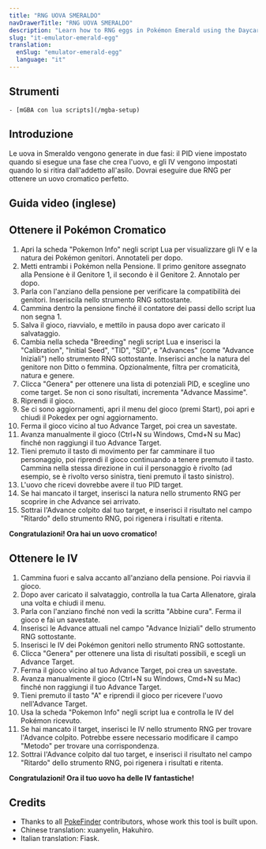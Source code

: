 ```yaml
---
title: "RNG UOVA SMERALDO"
navDrawerTitle: "RNG UOVA SMERALDO"
description: "Learn how to RNG eggs in Pokémon Emerald using the Daycare. Get perfect IVs, natures, and shinies."
slug: "it-emulator-emerald-egg"
translation:
  enSlug: "emulator-emerald-egg"
  language: "it"
---
```


## Strumenti

    - [mGBA con lua scripts](/mgba-setup)

## Introduzione

Le uova in Smeraldo vengono generate in due fasi: il PID viene impostato quando si esegue una fase che crea l'uovo,
e gli IV vengono impostati quando lo si ritira dall'addetto all'asilo. Dovrai eseguire due RNG per ottenere un uovo cromatico perfetto.

## Guida video (inglese)

<YouTubeVideo src="https://www.youtube.com/embed/JtwSZgw6Q4U?si=Fvmg7KLqI9J06wAa" />

## Ottenere il Pokémon Cromatico

1. Apri la scheda "Pokemon Info" negli script Lua per visualizzare gli IV e la natura dei Pokémon genitori. Annotateli per dopo.
2. Metti entrambi i Pokémon nella Pensione. Il primo genitore assegnato alla Pensione è il Genitore 1, il secondo è il Genitore 2. Annotalo per dopo.
3. Parla con l'anziano della pensione per verificare la compatibilità dei genitori. Inseriscila nello strumento RNG sottostante.
4. Cammina dentro la pensione finché il contatore dei passi dello script lua non segna 1.
5. Salva il gioco, riavvialo, e mettilo in pausa dopo aver caricato il salvataggio.
6. Cambia nella scheda "Breeding" negli script Lua e inserisci la "Calibration", "Initial Seed", "TID", "SID", e "Advances" (come "Advance Iniziali")
   nello strumento RNG sottostante. Inserisci anche la natura del genitore non Ditto o femmina. Opzionalmente, filtra per cromaticità, natura e genere.
7. Clicca "Genera" per ottenere una lista di potenziali PID, e scegline uno come target. Se non ci sono risultati, incrementa "Advance Massime".
8. Riprendi il gioco.
9. Se ci sono aggiornamenti, apri il menu del gioco (premi Start), poi apri e chiudi il Pokedex per ogni aggiornamento.
10. Ferma il gioco vicino al tuo Advance Target, poi crea un savestate.
11. Avanza manualmente il gioco (Ctrl+N su Windows, Cmd+N su Mac) finché non raggiungi il tuo Advance Target.
12. Tieni premuto il tasto di movimento per far camminare il tuo personaggio, poi riprendi il gioco continuando a tenere premuto il tasto. Cammina nella stessa direzione in cui il personaggio è rivolto (ad esempio, se è rivolto verso sinistra, tieni premuto il tasto sinistro).
13. L'uovo che ricevi dovrebbe avere il tuo PID target.
14. Se hai mancato il target, inserisci la natura nello strumento RNG per scoprire in che Advance sei arrivato.
15. Sottrai l'Advance colpito dal tuo target, e inserisci il risultato nel campo "Ritardo" dello strumento RNG, poi rigenera i risultati e ritenta.

**Congratulazioni! Ora hai un uovo cromatico!**

<EmeraldHeldEgg lua language="it" />

## Ottenere le IV

1. Cammina fuori e salva accanto all'anziano della pensione. Poi riavvia il gioco.
2. Dopo aver caricato il salvataggio, controlla la tua Carta Allenatore, girala una volta e chiudi il menu.
3. Parla con l'anziano finché non vedi la scritta "Abbine cura". Ferma il gioco e fai un savestate.
4. Inserisci le Advance attuali nel campo "Advance Iniziali" dello strumento RNG sottostante.
5. Inserisci le IV dei Pokémon genitori nello strumento RNG sottostante.
6. Clicca "Genera" per ottenere una lista di risultati possibili, e scegli un Advance Target.
7. Ferma il gioco vicino al tuo Advance Target, poi crea un savestate.
8. Avanza manualmente il gioco (Ctrl+N su Windows, Cmd+N su Mac) finché non raggiungi il tuo Advance Target.
9. Tieni premuto il tasto "A" e riprendi il gioco per ricevere l'uovo nell'Advance Target.
10. Usa la scheda "Pokemon Info" negli script lua e controlla le IV del Pokémon ricevuto.
11. Se hai mancato il target, inserisci le IV nello strumento RNG per trovare l'Advance colpito. Potrebbe essere necessario modificare il campo "Metodo" per trovare una corrispondenza.
12. Sottrai l'Advance colpito dal tuo target, e inserisci il risultato nel campo "Ritardo" dello strumento RNG, poi rigenera i risultati e ritenta.

**Congratulazioni! Ora il tuo uovo ha delle IV fantastiche!**

<EmeraldPickupEgg lua />

## Credits

- Thanks to all [PokeFinder](https://github.com/Admiral-Fish/PokeFinder) contributors, whose work this tool is built upon.
- Chinese translation: xuanyelin, Hakuhiro.
- Italian translation: Fiask.
